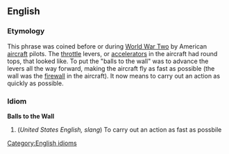 == English ==
=== Etymology ===
This phrase was coined before or during [[WWII|World War Two]] by American [[aircraft]] pilots. The [[throttle]] levers, or [[accelerators]] in the aircraft had round tops, that looked like. To put the "balls to the wall" was to advance the levers all the way forward, making the aircraft fly as fast as possible (the wall was the [[firewall]] in the aircraft). It now means to carry out an action as quickly as possible.
=== Idiom ===
[[Category:English idioms]]
'''Balls to the Wall'''
#(''United States English, slang'') To carry out an action as fast as possbile